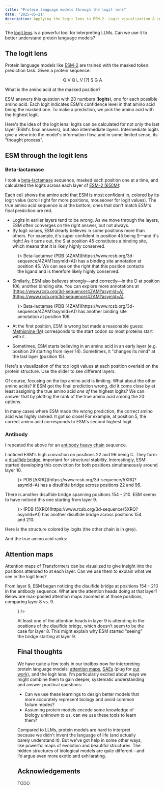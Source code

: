 ```yaml
---
title: "Protein language models through the logit lens"
date: "2025-05-21"
description: Applying the logit lens to ESM-2. Logit visualization & interpretation, attention analysis, looking inside the mind of a protein language model.
---
```



The [logit lens](https://www.lesswrong.com/posts/AcKRB8wDpdaN6v6ru/interpreting-gpt-the-logit-lens) is a powerful tool for interpreting LLMs. Can we use it to better understand protein language models?

## The logit lens

Protein language models like [ESM-2](https://github.com/facebookresearch/esm) are trained with the masked token prediction task. Given a protein sequence:

$$
\text{Q V Q L V [?] S G A}
$$

What is the amino acid at the masked position?

ESM answers this question with 20 numbers (**logits**), one for each possible amino acid. Each logit indicates ESM's confidence level in that amino acid being the masked one. To make a prediction, we pick the amino acid with the highest logit.

Here's the idea of the logit lens: logits can be calculated for not only the last layer (ESM's final answers), but also intermediate layers. Intermediate logits give a view into the model's information flow, and in some limited sense, its "thought process".

## ESM through the logit lens

### Beta-lactamase

I took a [beta-lactamase](https://en.wikipedia.org/wiki/Beta-lactamase) sequence, masked each position one at a time, and calculated the logits across each layer of [ESM-2 (650M)](https://huggingface.co/facebook/esm2_t33_650M_UR50D):

<TopTokensHeatmap
  title="Beta-lactamase (PDB 4ZAM) top tokens by logit"
  sequence="SPQPLEQIKLSESQLSGRVGMIEMDLASGRTLTAWRADERFPMMSTFKVVLCGAVLARVDAGDEQLERKIHYRQQDLVDYSPVSEKHLADGMTVGELCAAAITMSDNSAANLLLATVGGPAGLTAFLRQIGDNVTRLDRWETELNEALPGDARDTTTPASMAATLRKLLTSQRLSARSQRQLLQWMVDDRVAGPLIRSVLPAGWFIADKTGAGERGARGIVALLGPNNKAERIVVIYLRDTPASMAERNQQIAGIGAALIEHWQR"
  tokensPath="/data/logit-lens/beta_lactamase_top_tokens.csv"
  logitsPath="/data/logit-lens/beta_lactamase_top_logits.csv"
  maxLogit="12.35"
/>

Each cell shows the amino acid that ESM is most confident in, colored by its logit value (scroll right for more positions, mouseover for logit values). The true amino acid sequence is at the bottom; ones that don't match ESM's final prediction are red.

- Logits in earlier layers tend to be wrong. As we move through the layers, ESM often converges on the right answer, but not always.
- By logit values, ESM clearly believes in some positions more than others. For example, it's super confident in position 45 being S––and it's right! As it turns out, the S at position 45 constitutes a binding site, which means that it is likely highly conserved.

<Figure content={<Image path={require("./images/beta-lactamase-45.png")} />}>
  Beta-lactamse (PDB [4ZAM](https://www.rcsb.org/3d-sequence/4ZAM?asymId=A)) has
  a binding site annotation at position 45. We can see on the right that this
  position contacts the ligand and is therefore likely highly conserved.
</Figure>

- Similarly, ESM also believes strongly––and correctly––in the D at position 106, another binding site. You can explore more annotations at [https://www.rcsb.org/3d-sequence/4ZAM?asymId=A](https://www.rcsb.org/3d-sequence/4ZAM?asymId=A).

<Figure content={<Image path={require("./images/beta-lactamase-106.png")} />}>
  Beta-lactamse (PDB [4ZAM](https://www.rcsb.org/3d-sequence/4ZAM?asymId=A)) has
  another binding site annotation at position 106.
</Figure>

- At the first position, ESM is wrong but made a reasonable guess: [Methionine (M)](https://en.wikipedia.org/wiki/Methionine) corresponds to the start codon so most proteins start with it.

- Sometimes, ESM starts believing in an amino acid in an early layer (e.g. position 29 starting from layer 14). Sometimes, it "changes its mind" at the last layer (position 15).

Here's a visualization of the top logit values at each position overlaid on the protein structure. Use the slider to see different layers.

<StructureOverlay
  pdbId="4ZAM"
  logitsPath="/data/logit-lens/beta_lactamase_top_logits.csv"
  maxLogit="12.35"
/>

Of course, focusing on the top amino acid is limiting. What about the other amino acids? If ESM got the final prediction wrong, did it come close by at least assigning the true amino acid _one of_ the highest logits? We can answer that by plotting the rank of the true amino acid among the 20 options.

<TrueTokensRanksHeatmap
  title="Beta-lactamase (PDB 4ZAM) true token ranks"
  sequence="SPQPLEQIKLSESQLSGRVGMIEMDLASGRTLTAWRADERFPMMSTFKVVLCGAVLARVDAGDEQLERKIHYRQQDLVDYSPVSEKHLADGMTVGELCAAAITMSDNSAANLLLATVGGPAGLTAFLRQIGDNVTRLDRWETELNEALPGDARDTTTPASMAATLRKLLTSQRLSARSQRQLLQWMVDDRVAGPLIRSVLPAGWFIADKTGAGERGARGIVALLGPNNKAERIVVIYLRDTPASMAERNQQIAGIGAALIEHWQR"
  ranksPath="/data/logit-lens/beta_lactamase_true_token_ranks.csv"
/>

In many cases where ESM made the wrong prediction, the correct amino acid was highly ranked. It got so close! For example, at position 5, the correct amino acid corresponds to ESM's second highest logit.

### Antibody

I repeated the above for an [antibody heavy chain](https://en.wikipedia.org/wiki/Immunoglobulin_heavy_chain) sequence.

<TopTokensHeatmap
  title="Antibody heavy chain (PDB 5XRQ) top tokens by logit"
  sequence="QVQLVQSGAEVKKPGSSVRVSCKASGDTFSSYSITWVRQAPGHGLQWMGGIFPIFGSTNYAQKFDDRLTITTDDSSRTVYMELTSLRLEDTAVYYCARGASKVEPAAPAYSDAFDMWGQGTLVTVSSASTKGPSVFPLAPSSKSTSGGTAALGCLVKDYFPEPVTVSWNSGALTSGVHTFPAVLQSSGLYSLSSVVTVPSSSLGTQTYICNVNHKPSNTKVDKRVEPKSCHHHHHH"
  tokensPath="/data/logit-lens/ab_heavy_chain_top_tokens.csv"
  logitsPath="/data/logit-lens/ab_heavy_chain_top_logits.csv"
  maxLogit="12"
/>

I noticed ESM's high conviction on positions 22 and 96 being C. They form a [disulfide bridge](https://www.creative-proteomics.com/resource/disulfide-bridges-proteins-formation-function-analysis.htm), important for structural stability. Interestingly, ESM started developing this conviction for both positions simultaneously around layer 10.

<Figure content={<Image path={require("./images/antibody-bridge-1.png")} />}>
  PDB [5XRQ](https://www.rcsb.org/3d-sequence/5XRQ?asymId=A) has a disulfide
  bridge across positions 22 and 96.
</Figure>

There is another disulfide bridge spanning positions 154 - 210. ESM seems to have noticed this one starting from layer 9.

<Figure content={<Image path={require("./images/antibody-bridge-2.png")} />}>
  (PDB [5XRQ](https://www.rcsb.org/3d-sequence/5XRQ?asymId=A)) has another
  disulfide bridge across positions 154 and 210.
</Figure>

Here is the structure colored by logits (the other chain is in grey).

<StructureOverlay
  pdbId="5XRQ"
  logitsPath="/data/logit-lens/ab_heavy_chain_top_logits.csv"
  maxLogit="12"
/>

And the true amino acid ranks:

<TrueTokensRanksHeatmap
  title="Antibody heavy chain (PDB 5XRQ) true token ranks"
  sequence="QVQLVQSGAEVKKPGSSVRVSCKASGDTFSSYSITWVRQAPGHGLQWMGGIFPIFGSTNYAQKFDDRLTITTDDSSRTVYMELTSLRLEDTAVYYCARGASKVEPAAPAYSDAFDMWGQGTLVTVSSASTKGPSVFPLAPSSKSTSGGTAALGCLVKDYFPEPVTVSWNSGALTSGVHTFPAVLQSSGLYSLSSVVTVPSSSLGTQTYICNVNHKPSNTKVDKRVEPKSCHHHHHH"
  ranksPath="/data/logit-lens/ab_heavy_chain_true_token_ranks.csv"
/>

## Attention maps

Attention maps of Transformers can be visualized to give insight into the positions attended to at each layer. Can we use them to explain what we see in the logit lens?

From layer 9, ESM began noticing the disulfide bridge at positions 154 - 210 in the antibody sequence. What are the attention heads doing at that layer? Below are max-pooled attention maps zoomed in at those positions, comparing layer 8 vs. 9.

<Figure
  content={<Image path={require("./images/bridge-attention-maps.png")} />}
/>

At least one of the attention heads in layer 9 is attending to the positions of the disulfide bridge, which doesn't seem to be the case for layer 8. This might explain why ESM started "seeing" the bridge starting at layer 9.

## Final thoughts

We have quite a few tools in our toolbox now for interpreting protein language models: [attention maps](https://arxiv.org/abs/2006.15222), [SAEs](https://www.biorxiv.org/content/10.1101/2024.11.14.623630v1) (plug for [our work](https://www.biorxiv.org/content/10.1101/2025.02.06.636901v1)), and the logit lens. I'm particularly excited about ways we might combine them to gain deeper, systematic understanding and answer practical questions:

- Can we use these learnings to design better models that more accurately represent biology and avoid common failure modes?
- Assuming protein models encode some knowledge of biology unknown to us, can we use these tools to learn them?

Compared to LLMs, protein models are hard to interpret because we didn't invent the language of life (and actually barely understand it). But we've got help in some other ways, like <Link to="/protein-evolution">powerful maps of evolution</Link> and beautiful structures. The hidden structures of biological models are quite different––and I'd argue even more exotic and exhilarating.

## Acknowledgements

TODO
